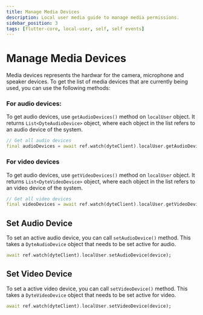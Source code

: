 ```yaml
---
title: Manage Media Devices
description: Local user media guide to manage media permissions.
sidebar_position: 3
tags: [flutter-core, local-user, self, self events]
---
```


# Manage Media Devices

Media devices represents the hardwar for the camera, microphone and speaker
devices. To get the list of media devices that are currently being used, you can
use the following methods:

### For audio devices:

To get audio devices, use `getAudioDevices()` method on `localUser` object. It
returns `List<DyteAudioDevice>` object, where each object in the list refers to
an audio device of the system.

```dart
// Get all audio devices
final audioDevices = await ref.watch(dyteClient).localUser.getAudioDevices();
```

### For video devices

To get audio devices, use `getVideoDevices()` method on `localUser` object. It
returns `List<DyteVideoDevice>` object, where each object in the list refers to
an video device of the system.

```dart
// Get all video devices
final videoDevices = await ref.watch(dyteClient).localUser.getVideoDevices();
```

## Set Audio Device

To set an active audio device, you can call `setAudioDevice()` method. This
takes a `DyteAudioDevice` object that needs to be set active for audio.

```dart
await ref.watch(dyteClient).localUser.setAudioDevice(device);
```

## Set Video Device

To set a active video device, you can call `setVideoDevice()` method. This takes
a `DyteVideoDevice` object that needs to be set active for video.

```dart
await ref.watch(dyteClient).localUser.setVideoDevice(device);
```
